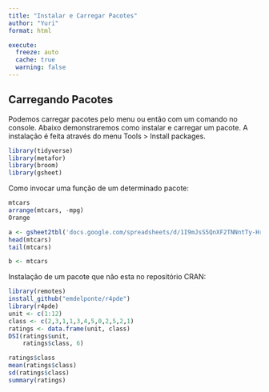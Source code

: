 ```yaml
---
title: "Instalar e Carregar Pacotes"
author: "Yuri"
format: html

execute: 
  freeze: auto
  cache: true
  warning: false
---
```


## Carregando Pacotes

Podemos carregar pacotes pelo menu ou então com um comando no console. Abaixo demonstraremos como instalar e carregar um pacote. A instalação é feita através do menu Tools \> Install packages.

```r
library(tidyverse)
library(metafor)
library(broom)
library(gsheet)
```

Como invocar uma função de um determinado pacote:

```r
mtcars
arrange(mtcars, -mpg)
Orange

a <- gsheet2tbl('docs.google.com/spreadsheets/d/1I9mJsS5QnXF2TNNntTy-HrcdHmIF9wJ8ONYvEJTXSNo')
head(mtcars)
tail(mtcars)

b <- mtcars
```

Instalação de um pacote que não esta no repositório CRAN:

```r
library(remotes)
install_github("emdelponte/r4pde")
library(r4pde)
unit <- c(1:12)
class <- c(2,3,1,1,3,4,5,0,2,5,2,1)
ratings <- data.frame(unit, class)
DSI(ratings$unit,
    ratings$class, 6)

ratings$class
mean(ratings$class)
sd(ratings$class)
summary(ratings)
```
